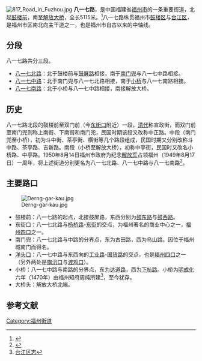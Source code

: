 {{Infobox China Road
|路牌类型=Fuzhou (Green)
|中文道路名称=八一七路
|道路名称拼音=BAYIQI LU
|道路英文名=BAYIQI LU
|道路方向=NS
|图片=Dongjiekou_station_of_FZM1.jpg
|图片说明=位于八一七路的地铁东街口站工地
|道路属性=
|道路总长度=5.115
|规划总长度=
|已通车长度=5.115
|车速限制=
|行车线数量=
|道路宽度=
|所在地区=[[福建省|福建省]][[福州市|福州市]]
|起点=鼓屏路
|终点=解放大桥
|道路命名日期=1950年8月
|命名缘由=纪念福州解放日
|道路旧名=宣政路、南街、中正路、中亭街
|道路动工日期=1950年8月
|通车日期=
|相连路段=
|路段主要建筑=
}}
[[File:817_Road_in_Fuzhou.jpg|thumb]]
'''八一七路'''，是中国福建省[[福州市|福州市]]的一条重要街道，北起[[鼓楼前|鼓楼前]]，南至[[解放大桥_(福州)|解放大桥]]，全长5115米。<ref>{{Cite web |url=http://www.gl.gov.cn/archive/2012/8/9/336254.html |title=八一七路 |accessdate=2016-09-09 |archive-date=2016-09-17 |archive-url=https://web.archive.org/web/20160917104827/http://www.gl.gov.cn/archive/2012/8/9/336254.html |dead-url=yes }}</ref>八一七路纵贯福州市[[鼓楼区_(福州市)|鼓楼区]]与[[台江区|台江区]]，是福州市区南北向主干道之一，也是福州市自古以来的中轴线。

==分段==
八一七路共分三段。

*[[八一七北路|八一七北路]]：北于鼓楼前与[[鼓屏路|鼓屏路]]相接，南于[[南门兜|南门兜]]与八一七中路相接。
*[[八一七中路|八一七中路]]：北于南门兜与八一七北路相接，南于[[小桥（福州）|小桥]]与八一七南路相接。
*[[八一七南路|八一七南路]]：北于小桥与八一七中路相接，南接解放大桥。

==历史==
八一七路北段的鼓楼前至双门前（今[[东街口|东街口]]附近）一段，[[清代|清代]]称宣政街，而双门前至南门兜则称上南街、下南街和南门兜，民国时期该段又改称中正路。中段（南门兜至小桥），初为斗中街、茶亭街、横街等几个路段组成，民国时期又分别改称斗中路、茶亭路、吉新路。南段（小桥至解放大桥），初称中亭街，民国时又改名小桥路、中亭路。1950年8月14日福州市政府为纪念[[解放军|解放军]]占领福州（1949年8月17日）一周年，将上述街道分别更名为八一七北路、八一七中路与八一七南路<ref>{{Cite web |url=http://www.fzdqw.com/ShowText.asp?ToBook=800&index=59& |title=福州市志 |accessdate=2010-02-16 |archive-date=2016-03-04 |archive-url=https://web.archive.org/web/20160304130651/http://www.fzdqw.com/ShowText.asp?ToBook=800&index=59& |dead-url=no }}</ref>。

==主要路口==
[[File:Derng-gar-kau.jpg|thumb]]
*鼓楼前：八一七路的起点，北接鼓屏路，东西分别为[[鼓东路|鼓东路]]与[[鼓西路|鼓西路]]。
*东街口：八一七北路与[[杨桥路|杨桥路]]-[[东街（福州）|东街]]的交点，为福州著名的商业中心之一，[[福州四口|福州四口]]之一。
*南门兜：八一七北路与中路的分界点，东为古田路，西为乌山路。因位于福州城南门而得名。
*[[洋头口|洋头口]]：八一七中路与东西向的[[工业路|工业路]]-[[国货路|国货路]]的交点，也是[[福州四口|福州四口]]之一（另外两处是[[旗汛口|旗汛口]]与[[渡鸡口|渡鸡口]]）。
*小桥：八一七中路与南路的分界点，东为[[达道路|达道路]]，西为[[下杭路|下杭路]]。小桥为[[明|明]][[成化|成化]]六年（1470年）由福州知府周纯所建<ref>[http://www.fzdqw.com/ShowText.asp?ToBook=1110&index=126& 台江区志]{{dead link|date=2018年5月 |bot=InternetArchiveBot |fix-attempted=yes }}</ref>，至今犹存。
*大桥头：解放大桥北端。

==参考文献==
{{reflist}}
{{commons category|817 Road in Fuzhou}}

[[Category:福州街道|Category:福州街道]]